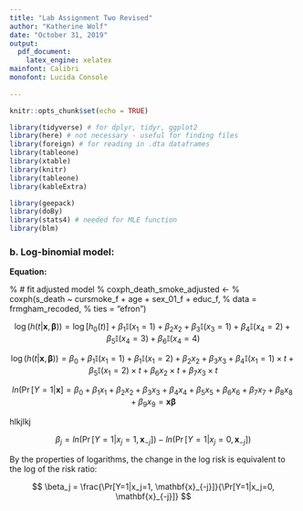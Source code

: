 ```yaml
---
title: "Lab Assignment Two Revised"
author: "Katherine Wolf"
date: "October 31, 2019"
output: 
  pdf_document:
    latex_engine: xelatex
mainfont: Calibri
monofont: Lucida Console
    
---
```


```r

knitr::opts_chunk$set(echo = TRUE)

```

```r

library(tidyverse) # for dplyr, tidyr, ggplot2
library(here) # not necessary - useful for finding files
library(foreign) # for reading in .dta dataframes
library(tableone)
library(xtable)
library(knitr)
library(tableone)
library(kableExtra)

library(geepack)
library(doBy)
library(stats4) # needed for MLE function
library(blm)
```



### b. Log-binomial model:

**Equation:** 


% # fit adjusted model
% coxph_death_smoke_adjusted <- 
%   coxph(s_death ~ cursmoke_f + age + sex_01_f + educ_f, 
%         data = frmgham_recoded, 
%         ties = "efron")


$$ \log(h(t|\mathbf{x}, \boldsymbol{\beta})) =  \log[h_0(t)] + \beta_1\mathbb{I}(x_1 = 1) + \beta_2 x_2 + \beta_3\mathbb{I}(x_3 = 1) + \beta_4\mathbb{I}(x_4 = 2) + \beta_5\mathbb{I}(x_4 = 3) + \beta_6\mathbb{I}(x_4 = 4) $$


$$ \log(h(t|\mathbf{x}, \boldsymbol{\beta})) = \beta_0 + \beta_1\mathbb{I}(x_1 = 1) + \beta_1\mathbb{I}(x_1 = 2) + \beta_2x_2 + \beta_3x_3 + \beta_4\mathbb{I}(x_1 = 1)\times t + \beta_5\mathbb{I}(x_1 = 2)\times t + \beta_6x_2\times t + \beta_7x_3\times t $$

$$ ln(\Pr[Y = 1|\mathbf{x}] = \beta_0 + \beta_1x_1 + \beta_2x_2 + \beta_3x_3 + \beta_4x_4 + \beta_5x_5 + \beta_6x_6 + \beta_7x_7 + \beta_8x_8 + \beta_9x_9 = \mathbf{x}\boldsymbol{\beta} $$

hlkjlkj

$$ \beta_j=ln(\Pr[Y=1|x_j=1, \mathbf{x}_{-j}])-ln(\Pr[Y=1|x_j=0, \mathbf{x}_{-j}]) $$

By the properties of logarithms, the change in the log risk is equivalent to the log of the risk ratio:

$$ \beta_j = \frac{\Pr[Y=1|x_j=1, \mathbf{x}_{-j}]}{\Pr[Y=1|x_j=0, \mathbf{x}_{-j}]} $$


